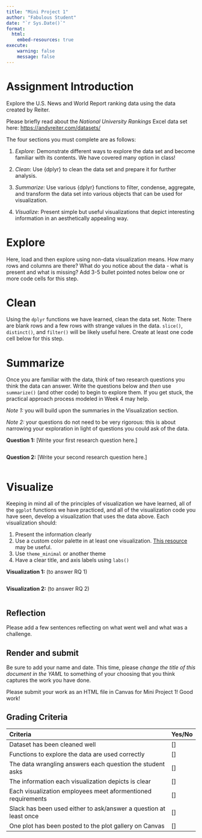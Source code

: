 ```yaml
---
title: "Mini Project 1"
author: "Fabulous Student"
date: "`r Sys.Date()`"
format:
  html:
    embed-resources: true
execute:
    warning: false
    message: false
---
```


# Assignment Introduction

Explore the U.S. News and World Report ranking data using the data created by Reiter. 

Please briefly read about the *National University Rankings* Excel data set here:
[https://andyreiter.com/datasets/](https://andyreiter.com/datasets/)

The four sections you must complete are as follows:

1. *Explore*: Demonstrate different ways to explore the data set and become familiar with its contents. We have covered many option in class!

2. *Clean*: Use {dplyr} to clean the data set and prepare it for further analysis.

3. *Summarize*: Use various {dplyr} functions to filter, condense, aggregate, and transform the data set into various objects that can be used for visualization.

4. *Visualize*: Present simple but useful visualizations that depict interesting information in an aesthetically appealing way.

# Explore

Here, load and then explore using non-data visualization means. How many rows and columns are there? What do you notice about the data - what is present and what is missing? Add 3-5 bullet pointed notes below one or more code cells for this step.

# Clean

Using the `dplyr` functions we have learned, clean the data set. Note: There are blank rows and a few rows with strange values in the data. `slice()`, `distinct()`, and `filter()` will be likely useful here. Create at least one code cell below for this step.

# Summarize

Once you are familiar with the data, think of two research questions you think the data can answer. Write the questions below and *then* use `summarize()` (and other code) to begin to explore them. If you get stuck, the practical approach process modeled in Week 4 may help.

*Note 1:* you will build upon the summaries in the Visualization section. 

*Note 2:* your questions do not need to be very rigorous: this is about narrowing your exploration in light of questions you could ask of the data.

**Question 1:** [Write your first research question here.] 

```r

```

**Question 2:** [Write your second research question here.]

```r

```

# Visualize

Keeping in mind all of the principles of visualization we have learned, all of the `ggplot` functions we have practiced, and all of the visualization code you have seen, develop a visualization that uses the data above. Each visualization should:

1. Present the information clearly
2. Use a custom color palette in at least one visualization. [This resource](https://r-charts.com/colors/) may be useful.
3. Use `theme_minimal` or another theme
4. Have a clear title, and axis labels using `labs()`

**Visualization 1:** (to answer RQ 1)

```r

```

**Visualization 2:** (to answer RQ 2)

```r

```

## Reflection

Please add a few sentences reflecting on what went well and what was a challenge.

## Render and submit

Be sure to add your name and date. This time, please *change the title of this document in the YAML* to something of your choosing that you think captures the work you have done.

Please submit your work as an HTML file in Canvas for Mini Project 1! Good work!

## Grading Criteria

| Criteria                                                            | Yes/No |
|:--------------------------------------------------------------------|:-------|
| Dataset has been cleaned well                                       |   []   |
| Functions to explore the data are used correctly                    |   []   |
| The data wrangling answers each question the student asks           |   []   |
| The information each visualization depicts is clear                 |   []   |
| Each visualization employees meet aformentioned requirements        |   []   |
| Slack has been used either to ask/answer a question at least once   |   []   |
| One plot has been posted to the plot gallery on Canvas              |   []   |